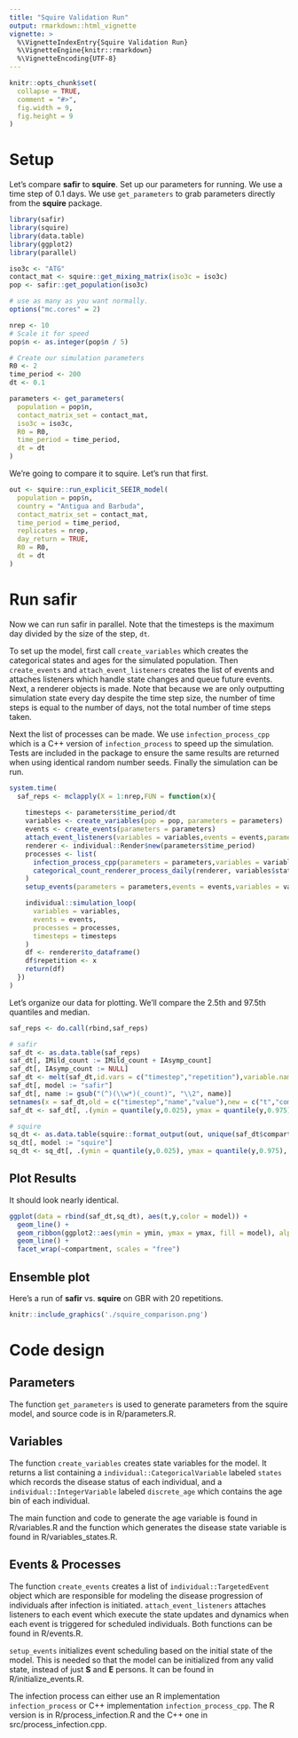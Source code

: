 ```yaml
---
title: "Squire Validation Run"
output: rmarkdown::html_vignette
vignette: >
  %\VignetteIndexEntry{Squire Validation Run}
  %\VignetteEngine{knitr::rmarkdown}
  %\VignetteEncoding{UTF-8}
---
```


```r
knitr::opts_chunk$set(
  collapse = TRUE,
  comment = "#>", 
  fig.width = 9, 
  fig.height = 9
)
```

# Setup

Let's compare **safir** to **squire**. Set up our parameters for running. We use a time step of 0.1 days. We use `get_parameters` to grab parameters directly from the **squire** package.

```r
library(safir)
library(squire)
library(data.table)
library(ggplot2)
library(parallel)

iso3c <- "ATG"
contact_mat <- squire::get_mixing_matrix(iso3c = iso3c)
pop <- safir::get_population(iso3c)

# use as many as you want normally.
options("mc.cores" = 2)

nrep <- 10
# Scale it for speed
pop$n <- as.integer(pop$n / 5)

# Create our simulation parameters
R0 <- 2
time_period <- 200
dt <- 0.1

parameters <- get_parameters(
  population = pop$n,
  contact_matrix_set = contact_mat,
  iso3c = iso3c,
  R0 = R0,
  time_period = time_period,
  dt = dt
)
```

We're going to compare it to squire. Let's run that first.

```r
out <- squire::run_explicit_SEEIR_model(
  population = pop$n,
  country = "Antigua and Barbuda",
  contact_matrix_set = contact_mat,
  time_period = time_period,
  replicates = nrep,
  day_return = TRUE,
  R0 = R0,
  dt = dt
)
```

# Run **safir**

Now we can run safir in parallel. Note that the timesteps is the maximum day divided by the size of the step, `dt`.

To set up the model, first call `create_variables` which creates the categorical states and ages for the simulated population. Then `create_events` and `attach_event_listeners` creates the list of events and attaches listeners which handle state changes and queue future events. Next, a renderer objects is made. Note that because we are only outputting simulation state every day despite the time step size, the number of time steps is equal to the number of days, not the total number of time steps taken.

Next the list of processes can be made. We use `infection_process_cpp` which is a C++ version of `infection_process` to speed up the simulation. Tests are included in the package to ensure the same results are returned when using identical random number seeds. Finally the simulation can be run.


```r
system.time(
  saf_reps <- mclapply(X = 1:nrep,FUN = function(x){
    
    timesteps <- parameters$time_period/dt
    variables <- create_variables(pop = pop, parameters = parameters)
    events <- create_events(parameters = parameters)
    attach_event_listeners(variables = variables,events = events,parameters = parameters, dt = dt)
    renderer <- individual::Render$new(parameters$time_period)
    processes <- list(
      infection_process_cpp(parameters = parameters,variables = variables,events = events,dt = dt),
      categorical_count_renderer_process_daily(renderer, variables$state, categories = variables$states$get_categories(),dt = dt)
    )
    setup_events(parameters = parameters,events = events,variables = variables,dt = dt)

    individual::simulation_loop(
      variables = variables,
      events = events,
      processes = processes,
      timesteps = timesteps
    )
    df <- renderer$to_dataframe()
    df$repetition <- x
    return(df)
  })
)
```

Let's organize our data for plotting. We'll compare the 2.5th and 97.5th quantiles and median.

```r
saf_reps <- do.call(rbind,saf_reps)

# safir
saf_dt <- as.data.table(saf_reps)
saf_dt[, IMild_count := IMild_count + IAsymp_count]
saf_dt[, IAsymp_count := NULL]
saf_dt <- melt(saf_dt,id.vars = c("timestep","repetition"),variable.name = "name")
saf_dt[, model := "safir"]
saf_dt[, name := gsub("(^)(\\w*)(_count)", "\\2", name)]
setnames(x = saf_dt,old = c("timestep","name","value"),new = c("t","compartment","y"))
saf_dt <- saf_dt[, .(ymin = quantile(y,0.025), ymax = quantile(y,0.975), y = median(y)), by = .(t,compartment,model)]

# squire
sq_dt <- as.data.table(squire::format_output(out, unique(saf_dt$compartment)))
sq_dt[, model := "squire"]
sq_dt <- sq_dt[, .(ymin = quantile(y,0.025), ymax = quantile(y,0.975), y = median(y)), by = .(t,compartment,model)]
```

## Plot Results

It should look nearly identical.

```r
ggplot(data = rbind(saf_dt,sq_dt), aes(t,y,color = model)) +
  geom_line() +
  geom_ribbon(ggplot2::aes(ymin = ymin, ymax = ymax, fill = model), alpha = 0.2) +
  geom_line() +
  facet_wrap(~compartment, scales = "free")
```

## Ensemble plot

Here's a run of **safir** vs. **squire** on GBR with 20 repetitions.

```r
knitr::include_graphics('./squire_comparison.png')
```

# Code design

## Parameters

The function `get_parameters` is used to generate parameters from the squire
model, and source code is in R/parameters.R.

## Variables

The function `create_variables` creates state variables for the model. It returns
a list containing a `individual::CategoricalVariable` labeled
`states` which records the disease status of each individual, and a
`individual::IntegerVariable` labeled `discrete_age` which contains
the age bin of each individual.

The main function and code to generate the age variable is found in R/variables.R
and the function which generates the disease state variable is found in R/variables_states.R.

## Events & Processes

The function `create_events` creates a list of `individual::TargetedEvent`
object which are responsible for modeling the disease progression of individuals
after infection is initiated. `attach_event_listeners` attaches listeners to
each event which execute the state updates and dynamics when each event is triggered
for scheduled individuals. Both functions can be found in R/events.R.

`setup_events` initializes event scheduling based on the initial state of the model.
This is needed so that the model can be initialized from any valid state, instead
of just **S** and **E** persons. It can be found in R/initialize_events.R.

The infection process can either use an R implementation `infection_process` or
C++ implementation `infection_process_cpp`.  The R version is in R/process_infection.R
and the C++ one in src/process_infection.cpp.
